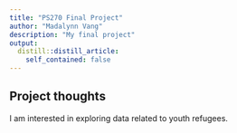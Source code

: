 ```yaml
---
title: "PS270 Final Project"
author: "Madalynn Vang"
description: "My final project"
output:
  distill::distill_article:
    self_contained: false
---
```




## Project thoughts

I am interested in exploring data related to youth refugees.
